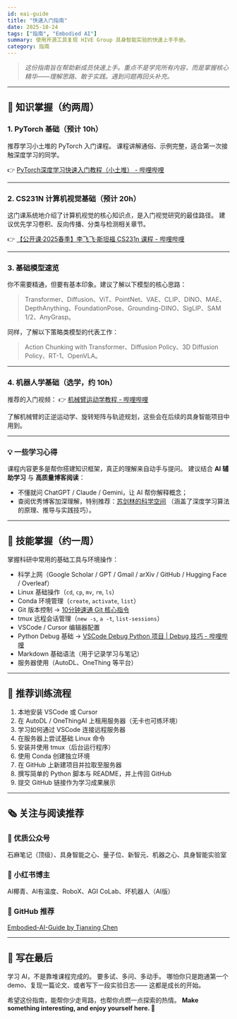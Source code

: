 ```yaml
---
id: eai-guide
title: "快速入门指南"
date: 2025-10-24
tags: ["指南", "Embodied AI"]
summary: 使用开源工具复现 HIVE Group 具身智能实验的快速上手手册。
category: 指南
---
```



> *这份指南旨在帮助新成员快速上手。重点不是学完所有内容，而是掌握核心精华——理解思路、敢于实践。遇到问题再回头补充。*

---

## 🎯 知识掌握（约两周）

### 1. PyTorch 基础（预计 10h）

推荐学习小土堆的 PyTorch 入门课程。
课程讲解通俗、示例完整，适合第一次接触深度学习的同学。

👉 [PyTorch深度学习快速入门教程（小土堆） - 哔哩哔哩](https://www.bilibili.com/video/BV1hE411t7RN/?spm_id_from=333.337.search-card.all.click)

---

### 2. CS231N 计算机视觉基础（预计 20h）

这门课系统地介绍了计算机视觉的核心知识点，是入门视觉研究的最佳路径。
建议优先学习卷积、反向传播、分类与检测相关章节。

👉 [【公开课·2025春季】李飞飞·斯坦福 CS231n 课程 - 哔哩哔哩](https://www.bilibili.com/video/BV1b1agz5ERC?spm_id_from=333.788.videopod.episodes)

---

### 3. 基础模型速览

你不需要精通，但要有基本印象。建议了解以下模型的核心思路：

> Transformer、Diffusion、ViT、PointNet、VAE、CLIP、DINO、MAE、DepthAnything、FoundationPose、Grounding-DINO、SigLIP、SAM 1/2、AnyGrasp。

同样，了解以下策略类模型的代表工作：

> Action Chunking with Transformer、Diffusion Policy、3D Diffusion Policy、RT-1、OpenVLA。

---

### 4. 机器人学基础（选学，约 10h）

推荐的入门视频：
👉 [机械臂运动学教程 - 哔哩哔哩](https://www.bilibili.com/video/BV1oa4y1v7TY/?spm_id_from=333.337.search-card.all.click)

了解机械臂的正逆运动学、旋转矩阵与轨迹规划，这些会在后续的具身智能项目中用到。

---

### 💡 一些学习心得

课程内容更多是帮你搭建知识框架，真正的理解来自动手与提问。
建议结合 **AI 辅助学习** 与 **高质量博客阅读**：

* 不懂就问 ChatGPT / Claude / Gemini，让 AI 帮你解释概念；
* 查阅优秀博客加深理解，特别推荐：[苏剑林的科学空间](https://spaces.ac.cn/)
  （涵盖了深度学习算法的原理、推导与实践技巧）。

---

## 🧰 技能掌握（约一周）

掌握科研中常用的基础工具与环境操作：

* 科学上网（Google Scholar / GPT / Gmail / arXiv / GitHub / Hugging Face / Overleaf）
* Linux 基础操作（`cd`, `cp`, `mv`, `rm`, `ls`）
* Conda 环境管理（`create`, `activate`, `list`）
* Git 版本控制 → [10分钟速通 Git 核心指令](https://www.bilibili.com/video/BV1Sp421o7U4/)
* tmux 远程会话管理（`new -s`, `a -t`, `list-sessions`）
* VSCode / Cursor 编辑器配置
* Python Debug 基础
  → [VSCode Debug Python 项目 | Debug 技巧 - 哔哩哔哩](https://www.bilibili.com/video/BV1i4421Z7aM/)
* Markdown 基础语法（用于记录学习与笔记）
* 服务器使用（AutoDL、OneThing 等平台）

---

## 🧭 推荐训练流程

1. 本地安装 VSCode 或 Cursor
2. 在 AutoDL / OneThingAI 上租用服务器（无卡也可练环境）
3. 学习如何通过 VSCode 连接远程服务器
4. 在服务器上尝试基础 Linux 命令
5. 安装并使用 tmux（后台运行程序）
6. 使用 Conda 创建独立环境
7. 在 GitHub 上新建项目并拉取至服务器
8. 撰写简单的 Python 脚本与 README，并上传回 GitHub
9. 提交 GitHub 链接作为学习成果展示

---

## 🗞️ 关注与阅读推荐

### 📖 优质公众号

石麻笔记（顶级）、具身智能之心、量子位、新智元、机器之心、具身智能实验室

### 📱 小红书博主

AI椰青、AI有温度、RoboX、AGI CoLab、坏机器人（AI版）

### 🧠 GitHub 推荐

[Embodied-AI-Guide by Tianxing Chen](https://github.com/TianxingChen/Embodied-AI-Guide)

---

## 🌿 写在最后

学习 AI，不是靠堆课程完成的。
要多试、多问、多动手。
哪怕你只是跑通第一个 demo、复现一篇论文、或者写下一段实验日志——
这都是成长的开始。

希望这份指南，能帮你少走弯路，也帮你点燃一点探索的热情。
**Make something interesting, and enjoy yourself here. 🤗**
